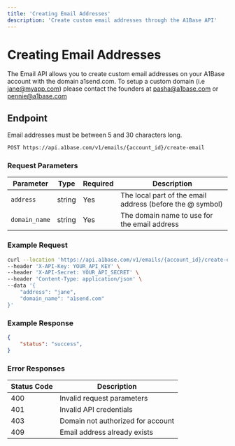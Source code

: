 ```yaml
---
title: 'Creating Email Addresses'
description: 'Create custom email addresses through the A1Base API'
---
```


# Creating Email Addresses

The Email API allows you to create custom email addresses on your A1Base account with the domain a1send.com.
To setup a custom domain (i.e jane@myapp.com) please contact the founders at pasha@a1base.com or pennie@a1base.com

## Endpoint
Email addresses must be between 5 and 30 characters long.
```bash
POST https://api.a1base.com/v1/emails/{account_id}/create-email
```

### Request Parameters

| Parameter | Type | Required | Description |
|-----------|------|----------|-------------|
| `address` | string | Yes | The local part of the email address (before the @ symbol) |
| `domain_name` | string | Yes | The domain name to use for the email address |

### Example Request

```bash
curl --location 'https://api.a1base.com/v1/emails/{account_id}/create-email' \
--header 'X-API-Key: YOUR_API_KEY' \
--header 'X-API-Secret: YOUR_API_SECRET' \
--header 'Content-Type: application/json' \
--data '{
    "address": "jane",
    "domain_name": "a1send.com"
}'
```

### Example Response

```json
{
    "status": "success",
}
```

### Error Responses

| Status Code | Description |
|------------|-------------|
| 400 | Invalid request parameters |
| 401 | Invalid API credentials |
| 403 | Domain not authorized for account |
| 409 | Email address already exists |
